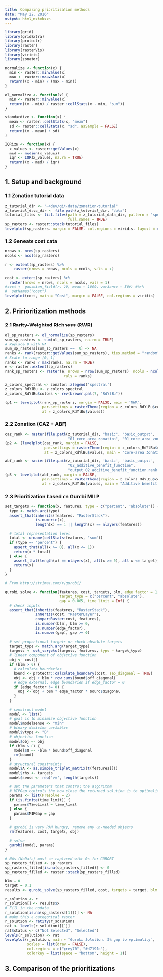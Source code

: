 ```yaml
---
title: Comparing prioritization methods
date: "May 22, 2016"
output: html_notebook
---
```


```r
library(grid)
library(gridExtra)
library(protectr)
library(raster)
library(rasterVis)
library(viridis)
library(zonator)
```

```r

normalize <- function(x) {
  min <- raster::minValue(x)
  max <- raster::maxValue(x)
  return((x - min) / (max - min))
}

ol_normalize <- function(x) {
  min <- raster::minValue(x)
  return((x - min) / raster::cellStats(x - min, "sum"))
}

standardize <- function(x) {
  mean <- raster::cellStats(x, "mean")
  sd <- raster::cellStats(x, "sd", asSample = FALSE)
  return((x - mean) / sd)
}

IQRize <- function(x) {
  x_values <- raster::getValues(x)
  med <- median(x_values)
  iqr <- IQR(x_values, na.rm = TRUE)
  return((x - med) / iqr)
}

```

## 1. Setup and background

### 1.1 Zonation tutorial data

```r
z_tutorial_dir <- "~/dev/git-data/zonation-tutorial"
z_tutorial_data_dir <- file.path(z_tutorial_dir, "data")
tutorial_files <- list.files(path = z_tutorial_data_dir, pattern = "species.+\\.tif", 
                             full.names = TRUE)
sp_rasters <- raster::stack(tutorial_files)
levelplot(sp_rasters, margin = FALSE, col.regions = viridis, layout = c(3, 3))
```

### 1.2 Geneate cost data

```r

nrows <- nrow(sp_rasters)
ncols <- ncol(sp_rasters)

r <- extent(sp_rasters) %>% 
    raster(nrows = nrows, ncols = ncols, vals = 1)

cost <- extent(sp_rasters) %>% 
  raster(nrows = nrows, ncols = ncols, vals = 1)
#cost <- gaussian_field(r, 20, mean = 1000, variance = 500) #%>% 
#  setNames("cost")
levelplot(cost, main = "Cost", margin = FALSE, col.regions = viridis)
```

## 2. Pririoritization methods

### 2.1 Rarity-Weighted Richness (RWR)

```r
ol_sp_rasters <- ol_normalize(sp_rasters)
sum_sp_rasters <- sum(ol_sp_rasters, na.rm = TRUE)
# Replace 0 with NA
sum_sp_rasters[sum_sp_rasters ==  0] <- NA
ranks <- rank(raster::getValues(sum_sp_rasters), ties.method = "random", na.last = "keep")
# Scale to range [0, 1]
ranks <- ranks / max(ranks, na.rm = TRUE)
e <- raster::extent(sp_rasters)
rank_sp_rasters <- raster(e, nrows = nrow(sum_sp_rasters), ncols = ncol(sum_sp_rasters),
                           vals = ranks)

z_colors_spectral <- zonator::zlegend('spectral')
z_colors_RdYlBu <- z_colors_spectral
z_colors_RdYlBu$colors <- rev(brewer.pal(7, "RdYlBu"))  
```
```r
(p1 <- levelplot(rank_sp_rasters, margin = FALSE, main = "RWR",
                 par.settings = rasterTheme(region = z_colors_RdYlBu$colors), 
                 at = z_colors_RdYlBu$values))
```

### 2.2 Zonation (CAZ + ABF)

```r
caz_rank <- raster(file.path(z_tutorial_dir, "basic", "basic_output", 
                             "01_core_area_zonation", "01_core_area_zonation.rank.asc"))
(p2 <- (levelplot(caz_rank, margin = FALSE,
                  par.settings = rasterTheme(region = z_colors_RdYlBu$colors), 
                  at = z_colors_RdYlBu$values, main = "Core-area Zonation")))
```

```r
abf_rank <- raster(file.path(z_tutorial_dir, "basic", "basic_output", 
                             "02_additive_benefit_function", 
                             "output_02_additive_benefit_function.rank.asc"))
(p3 <- levelplot(abf_rank, margin = FALSE,
                 par.settings = rasterTheme(region = z_colors_RdYlBu$colors), 
                 at = z_colors_RdYlBu$values, main = "Additive benefit function"))
```

### 2.3 Prioritization based on Gurobi MILP


```r

set_targets <- function(x, features, type = c("percent", "absolute")) {
  type <- match.arg(type)
  assert_that(inherits(features, "RasterStack"),
              is.numeric(x),
              length(x) == 1 || length(x) == nlayers(features))
  
  # total representation level
  total <- unname(cellStats(features, "sum"))
  if (type == "percent") {
    assert_that(all(x >= 0), all(x <= 1))
    return(x * total)
  } else {
    assert_that(length(x) == nlayers(x), all(x >= 0), all(x <= target))
    return(x)
  }
}

# From http://strimas.com/r/gurobi/

gurobi_solve <- function(features, cost, targets, blm, edge_factor = 1,
                         target_type = c("percent", "absolute"),
                         gap = 0.005, time_limit = Inf) {
  # check inputs
  assert_that(inherits(features, "RasterStack"),
              inherits(cost, "RasterLayer"),
              compareRaster(cost, features),
              is.number(blm), blm >= 0,
              is.number(edge_factor),
              is.number(gap), gap >= 0)
  
  # set proportional targets or check absolute targets
  target_type <- match.arg(target_type)
  targets <- set_targets(targets, features, type = target_type)
  # linear component of objective function
  obj <- cost[]
  if (blm > 0) {
    # calculate boundaries
    bound <- protectr::calculate_boundary(cost, sep_diagonal = TRUE)
    obj <- obj + blm * row_sums(bound$off_diagonal)
    # edge external, edge boundaries if edge_factor = 0
    if (edge_factor != 0) {
      obj <- obj + blm * edge_factor * bound$diagonal
    } 
  }
  
  # construct model
  model <- list()
  # goal is to minimize objective function
  model$modelsense <- "min"
  # binary decision variables
  model$vtype <- "B"
  # objective function
  model$obj <- obj
  if (blm > 0) {
    model$Q <- -blm * bound$off_diagonal
    rm(bound)
  }
  # structural constraints
  model$A <- as.simple_triplet_matrix(t(features[]))
  model$rhs <- targets
  model$sense <- rep('>=', length(targets))

  # set the parameters that control the algorithm
  # MIPGap controls the how close the returned solution is to optimality
  params <- list(Presolve = 2)
  if (is.finite(time_limit)) {
    params$TimeLimit = time_limit
  } else {
    params$MIPGap = gap
  }
  
  # gurobi is very RAM hungry, remove any un-needed objects
  rm(features, cost, targets, obj)
  
  # solve
  gurobi(model, params)
}

# NAs (NoData) must be raplaced wiht 0s for GUROBI
sp_rasters_filled <- sp_rasters
sp_rasters_filled[is.na(sp_rasters_filled)] <- 0
sp_rasters_filled <- raster::stack(sp_rasters_filled)

blm = 0
target = 0.1
results <- gurobi_solve(sp_rasters_filled, cost, targets = target, blm = blm)

```
```r
r_solution <- r
r_solution[] <- results$x
# Fill in the nodata
r_solution[is.na(sp_rasters[[1]])] <- NA
# make this a categorical raster
r_solution <- ratify(r_solution)
rat <- levels(r_solution)[[1]]
rat$status <- c("Not Selected", "Selected")
levels(r_solution) <- rat
levelplot(r_solution, main = "Gurobi Solution: 5% gap to optimality",
          scales = list(draw = FALSE),
          col.regions = c("grey70", "#d7191c"),
          colorkey = list(space = "bottom", height = 1))

```

## 3. Comparison of the prioritizations
